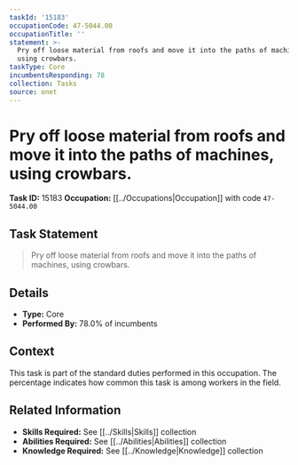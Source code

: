 ```yaml
---
taskId: '15183'
occupationCode: 47-5044.00
occupationTitle: ''
statement: >-
  Pry off loose material from roofs and move it into the paths of machines,
  using crowbars.
taskType: Core
incumbentsResponding: 78
collection: Tasks
source: onet
---
```

# Pry off loose material from roofs and move it into the paths of machines, using crowbars.

**Task ID:** 15183
**Occupation:** [[../Occupations|Occupation]] with code `47-5044.00`

## Task Statement

> Pry off loose material from roofs and move it into the paths of machines, using crowbars.

## Details

- **Type:** Core
- **Performed By:** 78.0% of incumbents

## Context

This task is part of the standard duties performed in this occupation. The percentage indicates how common this task is among workers in the field.

## Related Information

- **Skills Required:** See [[../Skills|Skills]] collection
- **Abilities Required:** See [[../Abilities|Abilities]] collection
- **Knowledge Required:** See [[../Knowledge|Knowledge]] collection
